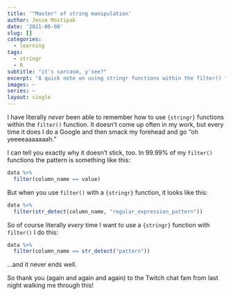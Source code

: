 ```yaml
---
title: '"Master" of string manipulation'
author: Jesse Mostipak
date: '2021-06-08'
slug: []
categories:
  - learning
tags:
  - stringr
  - R
subtitle: "it's sarcasm, y'see?"
excerpt: "A quick note on using stringr functions within the filter() function."
images: ~
series: ~
layout: single
---
```

I have literally _never_ been able to remember how to use `{stringr}` functions within the `filter()` function. 
It doesn't come up often in my work, but every time it does I do a Google and then smack my forehead and go "oh yeeeeaaaaaaah." 

I can tell you exactly why it doesn't stick, too. 
In 99.99% of my `filter()` functions the pattern is something like this:

```r
data %>% 
  filter(column_name == value)
```

But when you use `filter()` with a `{stringr}` function, it looks like this:

```r
data %>% 
  filter(str_detect(column_name, "regular_expression_pattern"))
```

So of course literally _every_ time I want to use a `{stringr}` function with `filter()` I do this:

```r
data %>% 
  filter(column_name == str_detect("pattern"))
```

...and it never ends well.

So thank you (again and again and again) to the Twitch chat fam from last night walking me through this!

